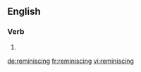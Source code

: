 ==English==

===Verb===
{{head|en}}

# {{present participle of|reminisce}}

[[de:reminiscing]]
[[fr:reminiscing]]
[[vi:reminiscing]]